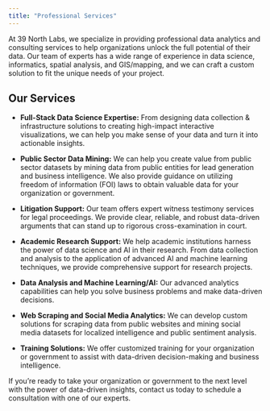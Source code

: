 ```yaml
---
title: "Professional Services"
---
```


At 39 North Labs, we specialize in providing professional data analytics and consulting services to help organizations unlock the full potential of their data. Our team of experts has a wide range of experience in data science, informatics, spatial analysis, and GIS/mapping, and we can craft a custom solution to fit the unique needs of your project.

## Our Services

- **Full-Stack Data Science Expertise:** From designing data collection & infrastructure solutions to creating high-impact interactive visualizations, we can help you make sense of your data and turn it into actionable insights.

- **Public Sector Data Mining:** We can help you create value from public sector datasets by mining data from public entities for lead generation and business intelligence. We also provide guidance on utilizing freedom of information (FOI) laws to obtain valuable data for your organization or government.

- **Litigation Support:** Our team offers expert witness testimony services for legal proceedings. We provide clear, reliable, and robust data-driven arguments that can stand up to rigorous cross-examination in court.

- **Academic Research Support:** We help academic institutions harness the power of data science and AI in their research. From data collection and analysis to the application of advanced AI and machine learning techniques, we provide comprehensive support for research projects.

- **Data Analysis and Machine Learning/AI:** Our advanced analytics capabilities can help you solve business problems and make data-driven decisions.

- **Web Scraping and Social Media Analytics:** We can develop custom solutions for scraping data from public websites and mining social media datasets for localized intelligence and public sentiment analysis.

- **Training Solutions:** We offer customized training for your organization or government to assist with data-driven decision-making and business intelligence.

If you're ready to take your organization or government to the next level with the power of data-driven insights, contact us today to schedule a consultation with one of our experts.
